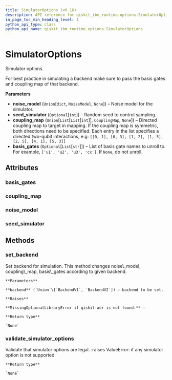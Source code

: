 ```yaml
---
title: SimulatorOptions (v0.16)
description: API reference for qiskit_ibm_runtime.options.SimulatorOptions in qiskit-ibm-runtime v0.16
in_page_toc_min_heading_level: 1
python_api_type: class
python_api_name: qiskit_ibm_runtime.options.SimulatorOptions
---
```


# SimulatorOptions

<Class id="qiskit_ibm_runtime.options.SimulatorOptions" isDedicatedPage={true} github="https://github.com/qiskit/qiskit-ibm-runtime/tree/stable/0.16/qiskit_ibm_runtime/options/simulator_options.py" signature="SimulatorOptions(noise_model=None, seed_simulator=None, coupling_map=None, basis_gates=None)" modifiers="class">
  Simulator options.

  For best practice in simulating a backend make sure to pass the basis gates and coupling map of that backend.

  **Parameters**

  *   **noise\_model** (`Union`\[`dict`, `NoiseModel`, `None`]) – Noise model for the simulator.
  *   **seed\_simulator** (`Optional`\[`int`]) – Random seed to control sampling.
  *   **coupling\_map** (`Union`\[`List`\[`List`\[`int`]], `CouplingMap`, `None`]) – Directed coupling map to target in mapping. If the coupling map is symmetric, both directions need to be specified. Each entry in the list specifies a directed two-qubit interactions, e.g: `[[0, 1], [0, 3], [1, 2], [1, 5], [2, 5], [4, 1], [5, 3]]`
  *   **basis\_gates** (`Optional`\[`List`\[`str`]]) – List of basis gate names to unroll to. For example, `['u1', 'u2', 'u3', 'cx']`. If `None`, do not unroll.

  ## Attributes

  ### basis\_gates

  <Attribute id="qiskit_ibm_runtime.options.SimulatorOptions.basis_gates" attributeTypeHint="List[str] | None" attributeValue="None" />

  ### coupling\_map

  <Attribute id="qiskit_ibm_runtime.options.SimulatorOptions.coupling_map" attributeTypeHint="List[List[int]] | CouplingMap | None" attributeValue="None" />

  ### noise\_model

  <Attribute id="qiskit_ibm_runtime.options.SimulatorOptions.noise_model" attributeTypeHint="dict | NoiseModel | None" attributeValue="None" />

  ### seed\_simulator

  <Attribute id="qiskit_ibm_runtime.options.SimulatorOptions.seed_simulator" attributeTypeHint="int | None" attributeValue="None" />

  ## Methods

  ### set\_backend

  <Function id="qiskit_ibm_runtime.options.SimulatorOptions.set_backend" signature="set_backend(backend)">
    Set backend for simulation. This method changes noise\_model, coupling\_map, basis\_gates according to given backend.

    **Parameters**

    **backend** (`Union`\[`BackendV1`, `BackendV2`]) – backend to be set.

    **Raises**

    **MissingOptionalLibraryError if qiskit-aer is not found.** –

    **Return type**

    `None`
  </Function>

  ### validate\_simulator\_options

  <Function id="qiskit_ibm_runtime.options.SimulatorOptions.validate_simulator_options" signature="validate_simulator_options(simulator_options)" modifiers="static">
    Validate that simulator options are legal. :raises ValueError: if any simulator option is not supported

    **Return type**

    `None`
  </Function>
</Class>

